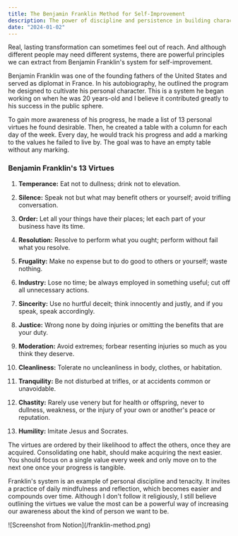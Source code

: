 ```yaml
---
title: The Benjamin Franklin Method for Self-Improvement
description: The power of discipline and persistence in building character and leadership.
date: "2024-01-02"
---
```


Real, lasting transformation can sometimes feel out of reach. And although different people may need different systems, there are powerful principles we can extract from Benjamin Franklin's system for self-improvement.

Benjamin Franklin was one of the founding fathers of the United States and served as diplomat in France. In his autobiography, he outlined the program he designed to cultivate his personal character. This is a system he began working on when he was 20 years-old and I believe it contributed greatly to his success in the public sphere.

To gain more awareness of his progress, he made a list of 13 personal virtues he found desirable. Then, he created a table with a column for each day of the week. Every day, he would track his progress and add a marking to the values he failed to live by. The goal was to have an empty table without any marking.

### Benjamin Franklin's 13 Virtues

1. **Temperance:** Eat not to dullness; drink not to elevation.

2. **Silence:** Speak not but what may benefit others or yourself; avoid trifling conversation.

3. **Order:** Let all your things have their places; let each part of your business have its time.

4. **Resolution:** Resolve to perform what you ought; perform without fail what you resolve.

5. **Frugality:** Make no expense but to do good to others or yourself; waste nothing.

6. **Industry:** Lose no time; be always employed in something useful; cut off all unnecessary actions.

7. **Sincerity:** Use no hurtful deceit; think innocently and justly, and if you speak, speak accordingly.

8. **Justice:** Wrong none by doing injuries or omitting the benefits that are your duty.

9. **Moderation:** Avoid extremes; forbear resenting injuries so much as you think they deserve.

10. **Cleanliness:** Tolerate no uncleanliness in body, clothes, or habitation.

11. **Tranquility:** Be not disturbed at trifles, or at accidents common or unavoidable.

12. **Chastity:** Rarely use venery but for health or offspring, never to dullness, weakness, or the injury of your own or another's peace or reputation.

13. **Humility:** Imitate Jesus and Socrates.

The virtues are ordered by their likelihood to affect the others, once they are acquired. Consolidating one habit, should make acquiring the next easier. You should focus on a single value every week and only move on to the next one once your progress is tangible.

Franklin's system is an example of personal discipline and tenacity. It invites a practice of daily mindfulness and reflection, which becomes easier and compounds over time. Although I don't follow it religiously, I still believe outlining the virtues we value the most can be a powerful way of increasing our awareness about the kind of person we want to be.

<div>
![Screenshot from Notion](/franklin-method.png)
</div>